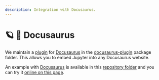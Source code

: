 ```yaml
---
description: Integration with Docusaurus.
---
```



# 🪐 🦕 Docusaurus

We maintain a [plugin](https://docusaurus.io/docs/next/using-plugins) for [Docusaurus](https://docusaurus.io) in the [docusaurus-plugin](https://github.com/datalayer/jupyter-ui/tree/main/packages/docusaurus-plugin) package folder. This allows you to embed Jupyter into any Docusaurus website.

An example with [Docusaurus](https://docusaurus.io) is available in this [repository folder](https://github.com/datalayer/jupyter-ui/tree/main/examples/docusaurus) and you can try it [online on this page](/docs/demos/cell).

<ModalImage
  small="https://datalayer-jupyter-examples.s3.amazonaws.com/jupyter-react-docusaurus.png"
  large="https://datalayer-jupyter-examples.s3.amazonaws.com/jupyter-react-docusaurus.png"
  alt="Jupyter UI Docusaurus"
/>
